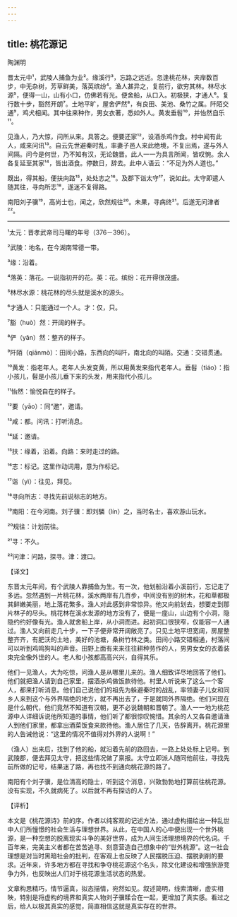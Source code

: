 ```yaml
---
---
---
```

title: 桃花源记
---




陶渊明

晋太元中¹，武陵人捕鱼为业²。缘溪行³，忘路之远近。忽逢桃花林，夹岸数百步，中无杂树，芳草鲜美，落英缤纷⁴。渔人甚异之，复前行，欲穷其林。林尽水源⁵，便得一山，山有小口，仿佛若有光。便舍船，从口入。初极狭，才通人⁶。复行数十步，豁然开朗⁷。土地平旷，屋舍俨然⁸，有良田、美池、桑竹之属。阡陌交通⁹，鸡犬相闻。其中往来种作，男女衣著，悉如外人。黄发垂髫¹⁰，并怡然自乐¹¹。

见渔人，乃大惊，问所从来。具答之。便要还家¹²，设酒杀鸡作食。村中闻有此人，咸来问讯¹³。自云先世避秦时乱，率妻子邑人来此绝境，不复出焉，遂与外人间隔。问今是何世，乃不知有汉，无论魏晋。此人一一为具言所闻，皆叹惋。余人各复延至其家¹⁴，皆出酒食。停数日，辞去。此中人语云：“不足为外人道也。”

既出，得其船，便扶向路¹⁵，处处志之¹⁶。及郡下诣太守¹⁷，说如此。太守即遣人随其往，寻向所志¹⁸，遂迷不复得路。

南阳刘子骥¹⁹，高尚士也，闻之，欣然规往²⁰。未果，寻病终²¹。后遂无问津者²²。



***



¹太元：晋孝武帝司马曙的年号（376－396）。

²武陵：地名，在今湖南常德一带。

³缘：沿着。

⁴落英：落花。一说指初开的花。英：花。缤纷：花开得很茂盛。

⁵林尽水源：桃花林的尽头就是溪水的源头。

⁶才通人：只能通过一个人。才：仅，只。

⁷豁（huò）然：开阔的样子。

⁸俨（yǎn）然：整齐的样子。

⁹阡陌（qiānmò）：田间小路，东西向的叫阡，南北向的叫陌。交通：交错贯通。

¹⁰黄发：指老年人。老年人头发变黄，所以用黄发来指代老年人。垂髫（tiáo）：指小孩儿，髫是小孩儿垂下来的头发，用来指代小孩儿。

¹¹怡然：愉悦自在的样子。

¹²要（yāo）：同“邀”，邀请。

¹³咸：都。问讯：打听消息。

¹⁴延：邀请。

¹⁵扶：缘着，沿着。向路：来时走过的路。

¹⁶志：标记。这里作动词用，意为作标记。

¹⁷诣（yì）：往见，拜见。

¹⁸寻向所志：寻找先前说标志的地方。

¹⁹南阳：在今河南。刘子骥：即刘驎（lín）之，当时名士，喜欢游山玩水。

²⁰规往：计划前往。

²¹寻：不久。

²²问津：问路，探寻。津：渡口。

【译文】

东晋太元年间，有个武陵人靠捕鱼为生。有一次，他划船沿着小溪前行，忘记走了多远。忽然遇到一片桃花林，溪水两岸有几百步，中间没有别的树木，花和草都极其鲜嫩美丽，地上落花繁多。渔人对此感到非常惊异。他又向前划去，想要走到那片林子的尽头。桃花林在溪水发源的地方没有了，便是一座山，山边有个小洞，隐隐约约好像有光。渔人就舍船上岸，从小洞而进。起初洞口很狭窄，仅能容一人通过。渔人又向前走几十步，一下子便非常开阔敞亮了。只见土地平坦宽阔，房屋整整齐齐，有肥沃的土地，美好的池塘，桑树竹林之类。田间小路交错相通，村落间可以听到鸡鸣狗叫的声音。田野上面有来来往往耕种劳作的人，男男女女的衣着装束完全像外世的人。老人和小孩都高高兴兴，自得其乐。

他们一见渔人，大为吃惊，问渔人是从哪里儿来的。渔人细致详尽地回答了他们。他们就把渔人请到自己家里，摆酒杀鸡做饭款待他。村里人听说来了这么一个客人，都来打听消息。他们自己说他们的祖先为躲避秦时的战乱，率领妻子儿女和同乡人来到这个与外界隔绝的地方，就不再出去了，于是就同外界隔绝。他们问现在是什么朝代，他们竟然不知道有汉朝，更不必说魏朝和晋朝了。渔人一一地为桃花源中人详细诉说他所知道的事情，他们听了都很惊叹惋惜。其余的人又各自邀请渔人到他们家里，都拿出酒菜饭食来款待他。渔人居住了几天，告辞离开。桃花源里的人告诫他说：“这里的情况不值得对外界的人说啊！”

（渔人）出来后，找到了他的船，就沿着先前的路回去，一路上处处标上记号。到武陵郡，便去拜见太守，把这些情况做了禀报。太守立即派人随同他前往，寻找先前所做的记号，结果迷了路，再也找不到通向桃花源的路了。

南阳有个刘子骥，是位清高的隐士，听到这个消息，兴致勃勃地打算前往桃花源。没有实现，不久就病死了。以后就不再有探访的人了。

【评析】

本文是《桃花源诗》前的序。作者以纯客观的记述方法，通过虚构描绘出一种乱世中人们所憧憬的社会生活与理想世界。从此，在中国人的心中便出现一个世外桃源，是一种空想的脱离现实斗争的美好世界，成为人间生活理想境界的代名词。千百年来，完美主义者都在苦苦追寻、刻意营造自己想象中的“世外桃源”。这一社会理想是对当时黑暗社会的批判，在客观上也反映了人民摆脱压迫、摆脱剥削的要求。近年来，许多地方都在寻找和争夺桃花源这个名头，除文化建设和增强旅游竞争力外，也反映出人们对于桃花源生活状态的热爱。

文章构思精巧，情节逼真，拟态描情，宛然如见。叙述简明，线索清晰，虚实相映，特别是将虚构的境界和真实人物刘子骥糅合在一起，更增加了真实感。看过之后，给人以极其真实的感觉，简直相信这就是真实存在的世界。